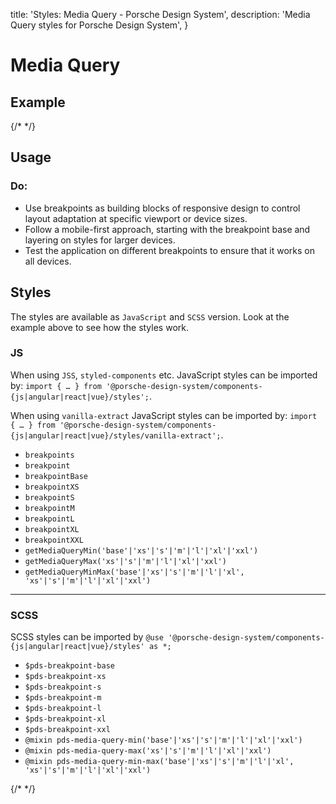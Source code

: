   title: 'Styles: Media Query - Porsche Design System',
  description: 'Media Query styles for Porsche Design System',
}

# Media Query

## Example

{/* <Playground :frameworkMarkup="codeExample" :externalStackBlitzDependencies="['styled-components']"><ExampleStylesMediaQuery /></Playground> */}

## Usage

### Do:

- Use breakpoints as building blocks of responsive design to control layout adaptation at specific viewport or device
sizes.
- Follow a mobile-first approach, starting with the breakpoint base and layering on styles for larger devices.
- Test the application on different breakpoints to ensure that it works on all devices.

## Styles

The styles are available as `JavaScript` and `SCSS` version. Look at the example above to see how the styles work.

### JS

When using `JSS`, `styled-components` etc. JavaScript styles can be imported by:
`import { … } from '@porsche-design-system/components-{js|angular|react|vue}/styles';`.

When using `vanilla-extract` JavaScript styles can be imported by:
`import { … } from '@porsche-design-system/components-{js|angular|react|vue}/styles/vanilla-extract';`.

- `breakpoints`
- `breakpoint`
- `breakpointBase`
- `breakpointXS`
- `breakpointS`
- `breakpointM`
- `breakpointL`
- `breakpointXL`
- `breakpointXXL`
- `getMediaQueryMin('base'|'xs'|'s'|'m'|'l'|'xl'|'xxl')`
- `getMediaQueryMax('xs'|'s'|'m'|'l'|'xl'|'xxl')`
- `getMediaQueryMinMax('base'|'xs'|'s'|'m'|'l'|'xl', 'xs'|'s'|'m'|'l'|'xl'|'xxl')`

---

### SCSS

SCSS styles can be imported by `@use '@porsche-design-system/components-{js|angular|react|vue}/styles' as *;`

- `$pds-breakpoint-base`
- `$pds-breakpoint-xs`
- `$pds-breakpoint-s`
- `$pds-breakpoint-m`
- `$pds-breakpoint-l`
- `$pds-breakpoint-xl`
- `$pds-breakpoint-xxl`
- `@mixin pds-media-query-min('base'|'xs'|'s'|'m'|'l'|'xl'|'xxl')`
- `@mixin pds-media-query-max('xs'|'s'|'m'|'l'|'xl'|'xxl')`
- `@mixin pds-media-query-min-max('base'|'xs'|'s'|'m'|'l'|'xl', 'xs'|'s'|'m'|'l'|'xl'|'xxl')`

{/* <script lang="ts">

  @Component({
  components: {
  ExampleStylesMediaQuery
},
})
  codeExample = getStylesMediaQueryCodeSamples();

  public mounted(): void {
  adjustSelectedFramework(this.codeExample);
}
}
</script> */}
